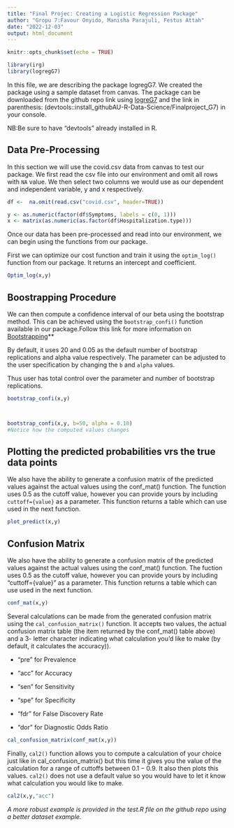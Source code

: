 ```yaml
---
title: "Final Projec: Creating a Logistic Regression Package"
author: "Gropu 7:Favour Onyido, Manisha Parajuli, Festus Attah"
date: "2022-12-03"
output: html_document
---
```


```r
knitr::opts_chunk$set(echo = TRUE)
```

```r
library(irg)
library(logregG7)
```

In this file, we are describing the package logregG7. We created the package using a sample dataset from canvas. The package can be downloaded from the github repo  link using [logreG7](https://github.com/AU-R-Data-Science/Finalproject_G7)
and the link in parenthesis: (devtools::install_githubAU-R-Data-Science/Finalproject_G7) in your console. 

NB:Be sure to have "devtools" already installed in R.



## Data Pre-Processing

In this section we will use the covid.csv data from canvas to test our package. We first read the csv file into our environment and omit all rows with `NA` value. We then select two columns we would use as our dependent and independent variable, y and x respectively.

```r
df <-  na.omit(read.csv("covid.csv", header=TRUE))

y <- as.numeric(factor(df$Symptoms, labels = c(0, 1)))
x <- matrix(as.numeric(as.factor(df$Hospitalization.type)))
```

Once our data has been pre-processed and read into our environment, we can begin using the functions from our package.

First we can optimize our cost function and train it using the `optim_log()` function from our package. It returns an intercept and coefficient.

```r
Optim_log(x,y)
```

## Boostrapping Procedure

We can then compute a confidence interval of our beta using the bootstrap method. This can be achieved using the `bootstrap_confi()` function available in our package.Follow this link for more information on [Bootstrapping](https://en.wikipedia.org/wiki/Bootstrap_(front-end_framework))**

By default, it uses $20$ and $0.05$ as the default number of bootstrap replications and alpha value respectively. The parameter can be adjusted to the user specification by changing the `b` and `alpha` values.

Thus user has total control over the parameter and number of bootstrap replications.

```r
bootstrap_confi(x,y)



bootstrap_confi(x,y, b=50, alpha = 0.10)
#Notice how the computed values changes
```

## Plotting the predicted probabilities vrs the true data points

We also have the ability to generate a confusion matrix of the predicted values against the actual values using the conf_mat() function. The function uses $0.5$ as the cutoff value, however you can provide yours by including `cuttoff={value}` as a parameter. This function returns a table which can use used in the next function.

```r
plot_predict(x,y)
```


## Confusion Matrix

We also have the ability to generate a confusion matrix of the predicted values against the actual values using the conf_mat() function. The fuction uses 0.5 as the cutoff value, however you can provide yours by including "cuttoff={value}" as a parameter. This function returns a table which can use used in the next function.

```r
conf_mat(x,y)
```


Several calculations can be made from the generated confusion matrix using the `cal_confusion_matrix()` function. It accepts two values, the actual confusion matrix table (the item returned by the conf_mat() table above) and a 3- letter character indicating what calculation you'd like to make (by default, it calculates the accuracy)).

* "pre” for Prevalence

*  "acc” for Accuracy 

* “sen” for Sensitivity 

* “spe” for Specificity 

* “fdr” for False Discovery Rate 

* “dor” for Diagnostic Odds Ratio 


```r
cal_confusion_matrix(conf_mat(x,y))
```

Finally, `cal2()` function allows you to compute a calculation of your choice just like in cal_confusion_matrix() but this time it gives you the value of the calculation for a range of cuttoffs between $0.1 - 0.9$. It also then plots this values. `cal2()` does not use a default value so you would have to let it know what calculation you would like to make.

```r
cal2(x,y,"acc")
```


*A more robust example is provided in the test.R file on the github repo using a better dataset example.*

